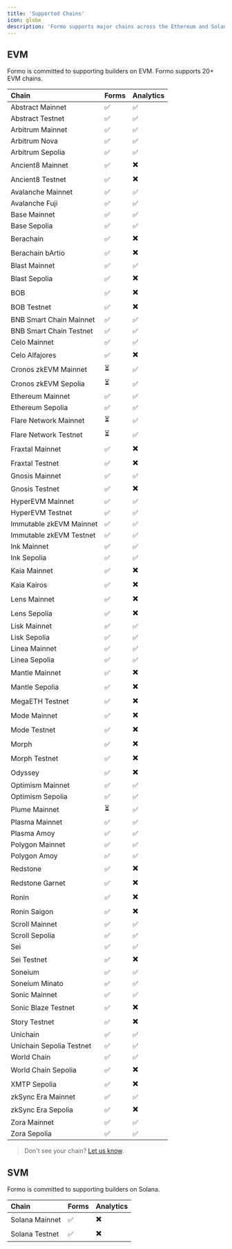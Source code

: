 ```yaml
---
title: 'Supported Chains'
icon: globe
description: 'Formo supports major chains across the Ethereum and Solana ecosystems such as Ethereum, Arbitrum, Optimism, Polygon, Base, and more. Leverage onchain analytics and attribution on your favourite chains.'
---
```


## EVM

Formo is committed to supporting builders on EVM. Formo supports 20+ EVM chains.

| Chain                     | Forms | Analytics |
|:--------------------------|:------|:---------|
| Abstract Mainnet          | ✅    | ✅        |
| Abstract Testnet          | ✅    | ✅        |
| Arbitrum Mainnet          | ✅    | ✅        |
| Arbitrum Nova             | ✅    | ✅          |
| Arbitrum Sepolia          | ✅    | ✅        |
| Ancient8 Mainnet          | ✅    | ✖️          |
| Ancient8 Testnet          | ✅    | ✖️          |
| Avalanche Mainnet         | ✅    | ✅          |
| Avalanche Fuji            | ✅    | ✅          |
| Base Mainnet              | ✅    | ✅        |
| Base Sepolia              | ✅    | ✅        |
| Berachain                 | ✅    | ✖️          |
| Berachain bArtio          | ✅    | ✖️          |
| Blast Mainnet             | ✅    | ✅          |
| Blast Sepolia             | ✅    | ✖️          |
| BOB                       | ✅    | ✖️          |
| BOB Testnet               | ✅    | ✖️          |
| BNB Smart Chain Mainnet   | ✅    | ✅        |
| BNB Smart Chain Testnet   | ✅    | ✅        |
| Celo Mainnet              | ✅    | ✅          |
| Celo Alfajores            | ✅    | ✖️          |
| Cronos zkEVM Mainnet      | ⏳    | ✅          |
| Cronos zkEVM Sepolia      | ⏳    | ✅          |
| Ethereum Mainnet          | ✅    | ✅        |
| Ethereum Sepolia          | ✅    | ✅        |
| Flare Network Mainnet     | ⏳    | ✅          |
| Flare Network Testnet     | ⏳    | ✅          |
| Fraxtal Mainnet           | ✅    |  ✖️         |
| Fraxtal Testnet           | ✅    |  ✖️         |
| Gnosis Mainnet            | ✅    |  ✅         |
| Gnosis Testnet            | ✅    |  ✖️        |
| HyperEVM Mainnet          | ✅    | ✅          |
| HyperEVM Testnet          | ✅    | ✅          |
| Immutable zkEVM Mainnet   | ✅    | ✅          |
| Immutable zkEVM Testnet   | ✅    | ✅          |
| Ink Mainnet               | ✅    |  ✅         |
| Ink Sepolia               | ✅    |  ✅         |
| Kaia Mainnet              | ✅    |  ✖️         |
| Kaia Kairos               | ✅    |  ✖️         |
| Lens Mainnet              | ✅    |  ✖️         |
| Lens Sepolia              | ✅    |  ✖️         |
| Lisk Mainnet             | ✅    |  ✅       |
| Lisk Sepolia             | ✅    |  ✅       |
| Linea Mainnet             | ✅    |  ✅       |
| Linea Sepolia             | ✅    |  ✅       |
| Mantle Mainnet            | ✅    |   ✖️        |
| Mantle Sepolia            | ✅    |   ✖️        |
| MegaETH Testnet           | ✅    |   ✖️        |
| Mode Mainnet              | ✅    |   ✖️        |
| Mode Testnet              | ✅    |   ✖️        |
| Morph                     | ✅    |   ✖️        |
| Morph Testnet             | ✅    |  ✖️         |
| Odyssey                   | ✅    |  ✖️         |
| Optimism Mainnet          | ✅    | ✅        |
| Optimism Sepolia          | ✅    | ✅        |
| Plume Mainnet             | ⏳    | ✅          |
| Plasma Mainnet           | ✅    | ✅        |
| Plasma Amoy              | ✅    | ✅        |
| Polygon Mainnet           | ✅    | ✅        |
| Polygon Amoy              | ✅    | ✅        |
| Redstone                  | ✅    |  ✖️         |
| Redstone Garnet           | ✅    |  ✖️         |
| Ronin                     | ✅    |  ✖️         |
| Ronin Saigon              | ✅    |  ✖️        |
| Scroll Mainnet            | ✅    |   ✅        |
| Scroll Sepolia            | ✅    |   ✅        |
| Sei                       | ✅    |   ✅        |
| Sei Testnet               | ✅    |   ✖️        |
| Soneium                   | ✅    |   ✅        |
| Soneium Minato            | ✅    |   ✅        |
| Sonic Mainnet             | ✅    |   ✅       |
| Sonic Blaze Testnet       | ✅    |   ✖️        |
| Story Testnet             | ✅    |   ✖️        |
| Unichain                  | ✅    |   ✅        |
| Unichain Sepolia Testnet  | ✅    |   ✅        |
| World Chain               | ✅    |   ✅        |
| World Chain Sepolia       | ✅    |   ✖️        |
| XMTP Sepolia              | ✅    |   ✖️        |
| zkSync Era Mainnet        | ✅    |   ✅       |
| zkSync Era Sepolia        | ✅    |   ✖️        |
| Zora Mainnet              | ✅    |   ✅        |
| Zora Sepolia              | ✅    |   ✅        |

> Don't see your chain? [Let us know](mailto:support@formo.so).

## SVM

Formo is committed to supporting builders on Solana.

| Chain                     | Forms | Analytics |
|:--------------------------|:------|:---------|
| Solana Mainnet          | ✅    | ✖️        |
| Solana Testnet          | ✅    | ✖️        |
